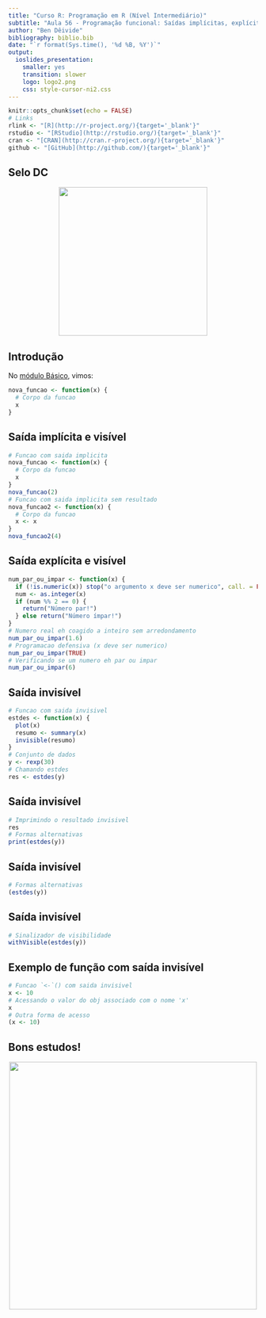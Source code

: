 ```yaml
---
title: "Curso R: Programação em R (Nível Intermediário)"
subtitle: "Aula 56 - Programação funcional: Saídas implícitas, explícitas, invisíveis de funções"
author: "Ben Dêivide"
bibliography: biblio.bib
date: "`r format(Sys.time(), '%d %B, %Y')`"
output: 
  ioslides_presentation: 
    smaller: yes
    transition: slower
    logo: logo2.png
    css: style-cursor-ni2.css
---
```


```r
knitr::opts_chunk$set(echo = FALSE)
# Links
rlink <- "[R](http://r-project.org/){target='_blank'}"
rstudio <- "[RStudio](http://rstudio.org/){target='_blank'}"
cran <- "[CRAN](http://cran.r-project.org/){target='_blank'}"
github <- "[GitHub](http://github.com/){target='_blank'}"
```


<!--
YAML:
date: "`r format(Sys.time(), '%d %B, %Y')`"
=====
APRESENTACAO:

Inserir nas secoes:
{data-background=boards.jpg data-background-size=cover}
-->


## Selo DC

<center>
[![](SeloDC-preto.png){height=300 width=300}](https://bendeivide.github.io/dc/){target="_blank"}
</center>

## Introdução

No [módulo Básico](https://bendeivide.github.io/cursor/nbasico.html), vimos:

```r
nova_funcao <- function(x) {
  # Corpo da funcao
  x
}
```

## Saída implícita e visível

```r
# Funcao com saida implicita
nova_funcao <- function(x) {
  # Corpo da funcao
  x
}
nova_funcao(2)
# Funcao com saida implicita sem resultado
nova_funcao2 <- function(x) {
  # Corpo da funcao
  x <- x
}
nova_funcao2(4)
```

## Saída explícita e visível

```r
num_par_ou_impar <- function(x) {
  if (!is.numeric(x)) stop("o argumento x deve ser numerico", call. = FALSE)
  num <- as.integer(x)
  if (num %% 2 == 0) {
    return("Número par!")
  } else return("Número ímpar!")
}
# Numero real eh coagido a inteiro sem arredondamento
num_par_ou_impar(1.6)
# Programacao defensiva (x deve ser numerico)
num_par_ou_impar(TRUE)
# Verificando se um numero eh par ou impar
num_par_ou_impar(6)
```

## Saída invisível

```r
# Funcao com saida invisivel
estdes <- function(x) {
  plot(x)
  resumo <- summary(x)
  invisible(resumo)
}
# Conjunto de dados
y <- rexp(30)
# Chamando estdes
res <- estdes(y)
```

## Saída invisível

```r
# Imprimindo o resultado invisivel
res
# Formas alternativas
print(estdes(y))
```

## Saída invisível

```r
# Formas alternativas
(estdes(y))
```

## Saída invisível

```r
# Sinalizador de visibilidade
withVisible(estdes(y))
```


## Exemplo de função com saída invisível

```r
# Funcao `<-`() com saida invisivel
x <- 10
# Acessando o valor do obj associado com o nome 'x'
x
# Outra forma de acesso
(x <- 10)
```

## Bons estudos!

<center>
[![](logo2.png){height=500 width=500}](https://bendeivide.github.io/courses/cursor/){target="_blank"}
</center>
